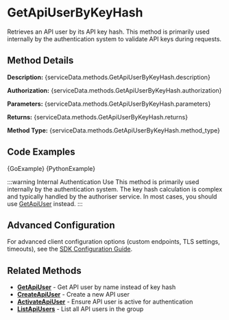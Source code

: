 # GetApiUserByKeyHash

Retrieves an API user by its API key hash. This method is primarily used internally by the authentication system to validate API keys during requests.


## Method Details

**Description:** {serviceData.methods.GetApiUserByKeyHash.description}

**Authorization:** {serviceData.methods.GetApiUserByKeyHash.authorization}

**Parameters:** {serviceData.methods.GetApiUserByKeyHash.parameters}

**Returns:** {serviceData.methods.GetApiUserByKeyHash.returns}

**Method Type:** {serviceData.methods.GetApiUserByKeyHash.method_type}

## Code Examples

<Tabs>
<TabItem value="go" label="Go">

<CodeBlock language="go" title="get-api-user-by-key-hash.go">
{GoExample}
</CodeBlock>

</TabItem>
<TabItem value="python" label="Python">

<CodeBlock language="python" title="get-api-user-by-key-hash.py">
{PythonExample}
</CodeBlock>

</TabItem>
</Tabs>

:::warning Internal Authentication Use
This method is primarily used internally by the authentication system. The key hash calculation is complex and typically handled by the authoriser service. In most cases, you should use [GetApiUser](./get-api-user) instead.
:::

## Advanced Configuration

For advanced client configuration options (custom endpoints, TLS settings, timeouts), see the [SDK Configuration Guide](../../../../architecture/sdk-configuration).

## Related Methods

- **[GetApiUser](./get-api-user)** - Get API user by name instead of key hash
- **[CreateApiUser](./create-api-user)** - Create a new API user
- **[ActivateApiUser](./activate-api-user)** - Ensure API user is active for authentication
- **[ListApiUsers](./list-api-users)** - List all API users in the group
